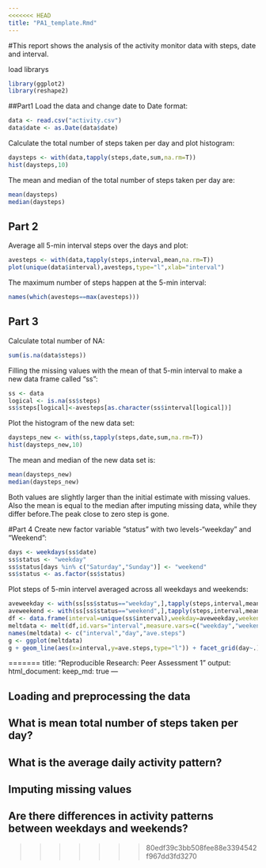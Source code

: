```yaml
---
<<<<<<< HEAD
title: "PA1_template.Rmd"
---
```

#This report shows the analysis of the activity monitor data with steps, date and interval.

load librarys
```r
library(ggplot2)
library(reshape2)
```
##Part1
Load the data and change date to Date format:
```r
data <- read.csv("activity.csv")
data$date <- as.Date(data$date)
```
Calculate the total number of steps taken per day and plot histogram:
```r
daysteps <- with(data,tapply(steps,date,sum,na.rm=T))
hist(daysteps,10)
```

The mean and median of the total number of steps taken per day are:
```r
mean(daysteps)
median(daysteps)
```
## Part 2
Average all 5-min interval steps over the days and plot:
```r
avesteps <- with(data,tapply(steps,interval,mean,na.rm=T))
plot(unique(data$interval),avesteps,type="l",xlab="interval")
```
The maximum number of steps happen at the 5-min interval:
```r
names(which(avesteps==max(avesteps)))
```
## Part 3
Calculate total number of NA:
```r
sum(is.na(data$steps))
```
Filling the missing values with the mean of that 5-min interval to make a new data frame called "ss":
```r
ss <- data
logical <- is.na(ss$steps)
ss$steps[logical]<-avesteps[as.character(ss$interval[logical])]
```
Plot the histogram of the new data set:
```r
daysteps_new <- with(ss,tapply(steps,date,sum,na.rm=T))
hist(daysteps_new,10)
```
The mean and median of the new data set is:
```r
mean(daysteps_new)
median(daysteps_new)
```
Both values are slightly larger than the initial estimate with missing values. Also the mean is equal to the median after imputing missing data, while they differ before.The peak close to zero step is gone.

#Part 4
Create new factor variable "status" with two levels-"weekday" and "Weekend":
```r
days <- weekdays(ss$date)
ss$status <- "weekday"
ss$status[days %in% c("Saturday","Sunday")] <- "weekend"
ss$status <- as.factor(ss$status)
```
Plot steps of 5-min intervel averaged across all weekdays and weekends:
```r
aveweekday <- with(ss[ss$status=="weekday",],tapply(steps,interval,mean))
aveweekend <- with(ss[ss$status=="weekend",],tapply(steps,interval,mean))
df <- data.frame(interval=unique(ss$interval),weekday=aveweekday,weekend=aveweekend)
meltdata <- melt(df,id.vars="interval",measure.vars=c("weekday","weekend"))
names(meltdata) <- c("interval","day","ave.steps")
g <- ggplot(meltdata)
g + geom_line(aes(x=interval,y=ave.steps,type="l")) + facet_grid(day~.) + ylab("Number of steps")
```



=======
title: "Reproducible Research: Peer Assessment 1"
output: 
  html_document:
    keep_md: true
---


## Loading and preprocessing the data



## What is mean total number of steps taken per day?



## What is the average daily activity pattern?



## Imputing missing values



## Are there differences in activity patterns between weekdays and weekends?
>>>>>>> 80edf39c3bb508fee88e3394542f967dd3fd3270
